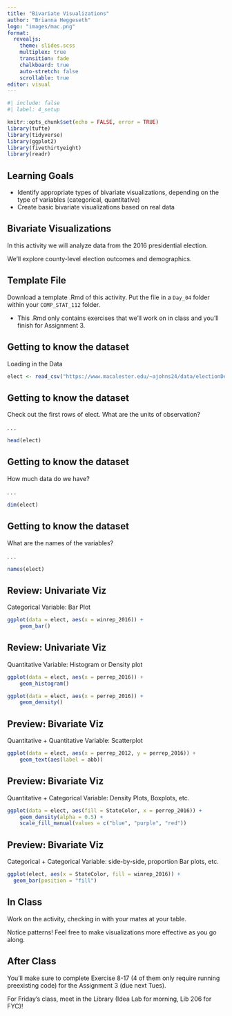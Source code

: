 ```yaml
---
title: "Bivariate Visualizations"
author: "Brianna Heggeseth"
logo: "images/mac.png"
format: 
  revealjs:
    theme: slides.scss
    multiplex: true
    transition: fade
    chalkboard: true
    auto-stretch: false
    scrollable: true
editor: visual
---
```


```r
#| include: false
#| label: 4_setup

knitr::opts_chunk$set(echo = FALSE, error = TRUE)
library(tufte)
library(tidyverse)
library(ggplot2)
library(fivethirtyeight)
library(readr)
```

## Learning Goals {.unnumbered}

-   Identify appropriate types of bivariate visualizations, depending on the type of variables (categorical, quantitative)
-   Create basic bivariate visualizations based on real data


## Bivariate Visualizations {.unnumbered}

In this activity we will analyze data from the 2016 presidential election.

We'll explore county-level election outcomes and demographics.

## Template File {.unnumbered}

Download a template .Rmd of this activity. Put the file in a `Day_04` folder within your `COMP_STAT_112` folder.

-   This .Rmd only contains exercises that we'll work on in class and you'll finish for Assignment 3.


## Getting to know the dataset {.unnumbered .smaller}

Loading in the Data

```r
elect <- read_csv("https://www.macalester.edu/~ajohns24/data/electionDemographics16.csv")
```

## Getting to know the dataset {.smaller}

Check out the first rows of elect. What are the units of observation?

. . .

```r
head(elect)
```

## Getting to know the dataset {.smaller}

How much data do we have?

. . .

```r
dim(elect)
```

## Getting to know the dataset {.smaller}

What are the names of the variables?

. . .

```r
names(elect)
```

## Review: Univariate Viz {.smaller}

Categorical Variable: Bar Plot

```r
ggplot(data = elect, aes(x = winrep_2016)) + 
    geom_bar()
```

## Review: Univariate Viz {.smaller}

Quantitative Variable: Histogram or Density plot

```r
ggplot(data = elect, aes(x = perrep_2016)) + 
    geom_histogram()

ggplot(data = elect, aes(x = perrep_2016)) + 
    geom_density()
```

## Preview: Bivariate Viz {.smaller}

Quantitative + Quantitative Variable: Scatterplot

```r
ggplot(data = elect, aes(x = perrep_2012, y = perrep_2016)) + 
    geom_text(aes(label = abb)) 
```

## Preview: Bivariate Viz {.smaller}

Quantitative + Categorical Variable: Density Plots, Boxplots, etc.

```r
ggplot(data = elect, aes(fill = StateColor, x = perrep_2016)) + 
    geom_density(alpha = 0.5) +
    scale_fill_manual(values = c("blue", "purple", "red"))
```

## Preview: Bivariate Viz {.smaller}

Categorical + Categorical Variable: side-by-side, proportion Bar plots, etc.

```r
ggplot(elect, aes(x = StateColor, fill = winrep_2016)) +
  geom_bar(position = "fill")
```

## In Class

Work on the activity, checking in with your mates at your table. 

Notice patterns! Feel free to make visualizations more effective as you go along.

## After Class

You'll make sure to complete Exercise 8-17 (4 of them only require running preexisting code) for the Assignment 3 (due next Tues).

For Friday's class, meet in the Library (Idea Lab for morning, Lib 206 for FYC)!
